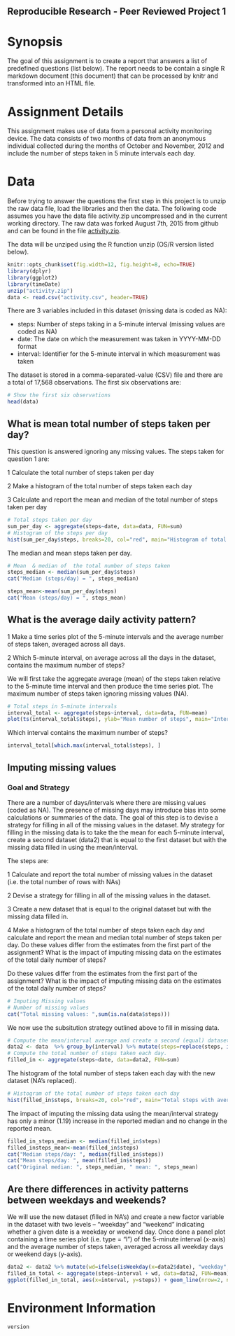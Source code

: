 Reproducible Research - Peer Reviewed Project 1
-----------------------------------------------

# Synopsis
The goal of this assignment is to create a report that answers a list of predefined questions (list below). The report needs to be contain a single R markdown document (this document) that can be processed by knitr and transformed into an HTML file. 

# Assignment Details

This assignment makes use of data from a personal activity monitoring device. The data consists of two months of data from an anonymous individual collected during the months of October and November, 2012 and include the number of steps taken in 5 minute intervals each day.


# Data

Before trying to answer the questions the first step in this project is to unzip the raw data file, load the libraries and then the data. The following code assumes you have the data file activity.zip uncompressed and in the current working directory. The raw data was forked August 7th, 2015 from github and can be found in the file [activity.zip](https://github.com/sfavorite/RepData_PeerAssessment1). 

The data will be unziped using the R function unzip (OS/R version listed below).

```r
knitr::opts_chunk$set(fig.width=12, fig.height=8, echo=TRUE)
library(dplyr)
library(ggplot2)
library(timeDate)
unzip("activity.zip")
data <- read.csv("activity.csv", header=TRUE)
```

There are 3 variables included in this dataset (missing data is coded as NA):

* steps: Number of steps taking in a 5-minute interval (missing values are coded as NA)
* date: The date on which the measurement was taken in YYYY-MM-DD format
* interval: Identifier for the 5-minute interval in which measurement was taken

The dataset is stored in a comma-separated-value (CSV) file and there are a total of 17,568 observations. The first six observations are:
```r
# Show the first six observations
head(data)
```

## What is mean total number of steps taken per day?
This question is answered ignoring any missing values. The steps taken for question 1 are:

1 Calculate the total number of steps taken per day

2 Make a histogram of the total number of steps taken each day

3 Calculate and report the mean and median of the total number of steps taken per day

```r
# Total steps taken per day 
sum_per_day <- aggregate(steps~date, data=data, FUN=sum)
# Histogram of the steps per day
hist(sum_per_day$steps, breaks=20, col="red", main="Histogram of total steps each day", xlab="Steps", ylab="Count")
```

The median and mean steps taken per day.
```r
# Mean  & median of  the total number of steps taken
steps_median <- median(sum_per_day$steps)
cat("Median (steps/day) = ", steps_median)

steps_mean<-mean(sum_per_day$steps)
cat("Mean (steps/day) = ", steps_mean)
```

## What is the average daily activity pattern?

1 Make a time series plot of the 5-minute intervals and the average number of steps taken, averaged across all days. 

2 Which 5-minute interval, on average across all the days in the dataset, contains the maximum number of steps?

We will first take the aggregate average (mean) of the steps taken relative to the 5-minute time interval and then produce the time series plot. The maximum number of steps taken ignoring missing values (NA).
```r
# Total steps in 5-minute intervals
interval_total <- aggregate(steps~interval, data=data, FUN=mean)
plot(ts(interval_total$steps), ylab="Mean number of steps", main="Interval (5 min) average")
```

Which interval contains the maximum number of steps?
```r
interval_total[which.max(interval_total$steps), ]
```

## Imputing missing values

### Goal and Strategy 
There are a number of days/intervals where there are missing values (coded as NA). The presence of missing days may introduce bias into some calculations or summaries of the data. The goal of this step is to devise a strategy for filling in all of the missing values in the dataset. My strategy for filling in the missing data is to take the the mean for each 5-minute interval, create a second dataset (data2) that is equal to the first dataset but with the missing data filled in using the mean/interval.

The steps are:

1 Calculate and report the total number of missing values in the dataset (i.e. the total number of rows with NAs)

2 Devise a strategy for filling in all of the missing values in the dataset. 

3 Create a new dataset that is equal to the original dataset but with the missing data filled in.

4 Make a histogram of the total number of steps taken each day and calculate and report the mean and median total number of steps taken per day. Do these values differ from the estimates from the first part of the assignment? What is the impact of imputing missing data on the estimates of the total daily number of steps?

Do these values differ from the estimates from the first part of the assignment? What is the impact of imputing missing data on the estimates of the total daily number of steps?

```r
# Imputing Missing values
# Number of missing values
cat("Total missing values: ",sum(is.na(data$steps)))
```

We now use the subsitution strategy outlined above to fill in missing data. 

```r
# Compute the mean/interval average and create a second (equal) dataset with the missing values replaced. 
data2 <- data  %>% group_by(interval) %>% mutate(steps=replace(steps, is.na(steps), mean(steps, na.rm=TRUE))) %>% data.frame()
# Compute the total number of steps taken each day.
filled_in <- aggregate(steps~date, data=data2, FUN=sum)
```

The histogram of the total number of steps taken each day with the new dataset (NA's replaced).
```r
# Histogram of the total number of steps taken each day
hist(filled_in$steps, breaks=20, col="red", main="Total steps with average/NA replacement", xlab="Total Steps")
```
The impact of imputing the missing data using the mean/interval strategy has only a minor (1.19) increase in the reported median and no change in the reported mean. 
```r
filled_in_steps_median <- median(filled_in$steps)
filled_insteps_mean<-mean(filled_in$steps)
cat("Median steps/day: ", median(filled_in$steps))
cat("Mean steps/day: ", mean(filled_in$steps))
cat("Original median: ", steps_median, " mean: ", steps_mean)
```

## Are there differences in activity patterns between weekdays and weekends?

We will use the new dataset (filled in NA's) and create a new factor variable in the dataset with two levels – “weekday” and “weekend” indicating whether a given date is a weekday or weekend day. Once done a panel plot containing a time series plot (i.e. type = “l”) of the 5-minute interval (x-axis) and the average number of steps taken, averaged across all weekday days or weekend days (y-axis). 

```r
data2 <- data2 %>% mutate(wd=ifelse(isWeekday(x=data2$date), "weekday", "weekend")) %>% data.frame()
filled_in_total <- aggregate(steps~interval + wd, data=data2, FUN=mean)
ggplot(filled_in_total, aes(x=interval, y=steps)) + geom_line(nrow=2, ncol=0) + facet_grid(wd ~ .) + xlab("5-minute Interval") + ylab("Number of steps") + ggtitle("Time Series plot of Weekday/Weekend steps/interval")
```

# Environment Information

```r
version
```
